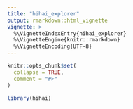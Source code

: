 ```yaml
---
title: "hihai_explorer"
output: rmarkdown::html_vignette
vignette: >
  %\VignetteIndexEntry{hihai_explorer}
  %\VignetteEngine{knitr::rmarkdown}
  %\VignetteEncoding{UTF-8}
---
```


```r
knitr::opts_chunk$set(
  collapse = TRUE,
  comment = "#>"
)
```

```r
library(hihai)
```
